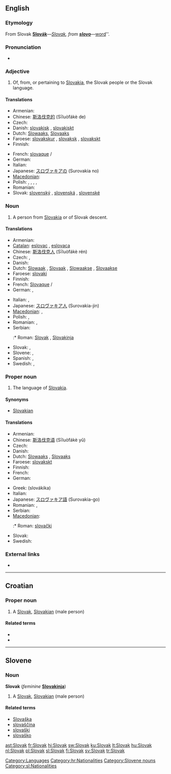 {{interwiktionary|code=sk}}
{{also|slovak|Slovák}}
==English==
{{wikipedia}}

===Etymology===
From Slovak '''[[Slovák#Slovak|Slovák]]'''&mdash;''[[Slovak#English|Slovak]], from '''[[slovo#Slovak|slovo]]'''&mdash;''[[word]]''.

===Pronunciation===
* {{audio|En-us-Slovak.ogg|Audio (US)}}

===Adjective===
{{en-adj|-}}

# Of, from, or pertaining to [[Slovakia]], the Slovak people or the Slovak language.

====Translations====
{{trans-top|of Slovakia or its language}}
* Armenian: {{t|hy|սլովակական|tr=slovakakan|sc=Armn|xs=Armenian}}
* Chinese: [[斯洛伐克的]] (Sīluòfákè de)
* Czech: {{t-|cs|slovenský|m}}
* Danish: [[slovakisk]] {{c}}, [[slovakiskt]] {{n}}
* Dutch: [[Slowaaks]], [[Slovaaks]]
* Faroese: [[slovakskur]] {{m}}, [[slovaksk]] {{f}}, [[slovakskt]] {{n}}
* Finnish: {{t+|fi|slovakialainen}}
{{trans-mid}}
* French: [[slovaque]] {{m}}/{{f}}
* German: {{t+|de|slowakisch}}
* Italian: {{t+|it|slovacco}}
* Japanese: [[スロヴァキアの]] (Surovakia no)
* [[Macedonian]]: {{t|mk|словачки|m|tr=slóvački|sc=Cyrl}}
* Polish: {{t+|pl|słowacki|m}}, {{t|pl|słowacka|f}}, {{t|pl|słowackie|n}}, {{t|pl|słowaccy|p|m}}, {{t|pl|słowackie|p|f}}
* Romanian: {{t-|ro|slovac}}
* Slovak: [[slovenský]] {{m}}, [[slovenská]] {{f}}, [[slovenské]] {{n}}
{{trans-bottom}}

===Noun===
{{en-noun}}

# A person from [[Slovakia]] or of Slovak descent.

====Translations====
{{trans-top|native of Slovakia}}
* Armenian: {{t|hy|սլովակ|tr=slovak|sc=Armn|xs=Armenian}}
* [[Catalan]]: [[eslovac]] {{m}}, [[eslovaca]] {{f}}
* Chinese: [[斯洛伐克人]] (Sīluòfákè rén)
* Czech: {{t+|cs|Slovák|m}}, {{t+|cs|Slovenka|f}}
* Danish: {{t-|da|slovak|c}}
* Dutch: [[Slowaak]] {{m}}, [[Slovaak]] {{m}}, [[Slowaakse]] {{f}}, [[Slovaakse]] {{f}}
* Faroese: [[slovaki]] {{m}}
* Finnish: {{t+|fi|slovakki}}
* French: [[Slovaque]] {{m}}/{{f}}
* German: {{t+|de|Slowake|m}}, {{t+|de|Slowakin|f}}
{{trans-mid}}
* Italian: {{t+|it|slovacco|m}}, {{t-|it|slovacca|f}}
* Japanese: [[スロヴァキア人]] (Surovakia-jin)
* [[Macedonian]]: {{t|mk|Словак|m|tr=Slóvak|sc=Cyrl}},  {{t|mk|Словачка|f|tr=Slóvačka|sc=Cyrl}}
* Polish: {{t|pl|Słowak|m}}, {{t|pl|Słowaczka|f}}
* Romanian: {{t-|ro|slovac|m}}, {{t-|ro|slovacă|f}}
* Serbian:
*:* Roman: [[Slovak]] {{m}}, [[Slovakinja]] {{f}}
* Slovak: {{t-|sk|Slovák|m}}, {{t-|sk|Slovenka|f}}
* Slovene: {{t+|sl|Slovak|m}}, {{t-|sl|Slovakinja|f}}
* Spanish: {{t+|es|eslovaco|m}}, {{t-|es|eslovaca|f}}
* Swedish: {{t+|sv|slovak|m}}, {{t+|sv|slovakiska|f}}
{{trans-bottom}}

===Proper noun===
{{en-noun|-}}

# The language of [[Slovakia]].

====Synonyms====
* [[Slovakian]]

====Translations====
{{trans-top|language of Slovakia}}
* Armenian: {{t-|hy|սլովակերեն|tr=slovakeren|sc=Armn|xs=Armenian}}
* Chinese: [[斯洛伐克语]] (Sīluòfákè yǔ)
* Czech: {{t+|cs|slovenština}}
* Danish: {{t-|da|slovakisk|n}}
* Dutch: [[Slowaaks]] {{n}}, [[Slovaaks]] {{n}}
* Faroese: [[slovakskt]] {{n}}
* Finnish: {{t+|fi|slovakki}}
* French: {{t+|fr|slovaque|m}}
* German: {{t+|de|Slowakisch|n}}
{{trans-mid}}
* Greek: {{t-|el|σλοβάκικα|n|p|sc=Grek}} (slovákika)
* Italian: {{t+|it|slovacco|m}}
* Japanese: [[スロヴァキア語]] (Surovakia-go)
* Romanian: {{t-|ro|limba slovacă}}, {{t-|ro|slovacă}}
* Serbian:
* [[Macedonian]]: {{t|mk|словачки|m|tr=slóvački|sc=Cyrl}}
*:* Roman: [[slovački]]
* Slovak: {{t+|sk|slovenčina}}
* Swedish: {{t+|sv|slovakiska}}
{{trans-bottom}}

===External links===
* {{ISO 639|link=Ethnologue|1code=sk|code=slk}}

[[Category:Languages]]

----

==Croatian==

===Proper noun===
{{infl|hr|proper noun|head=Slòvāk|g=m}}

# A [[#English|Slovak]], [[Slovakian]] (male person)

====Related terms====
* {{l|hr|Slovakinja|Slovàkinja}}
* {{l|hr|Slovačka|Slòvāčkā}}

[[Category:hr:Nationalities]]

----

==Slovene==

===Noun===
'''Slovak''' {{m}} (''feminine'' '''[[Slovakinja]]''')

# A [[#English|Slovak]], [[Slovakian]] (male person)

====Related terms====
* [[Slovaška]]
* [[slovaščina]]
* [[slovaški]]
* [[slovaško]]

[[Category:Slovene nouns]]
[[Category:sl:Nationalities]]

[[ast:Slovak]]
[[fr:Slovak]]
[[hi:Slovak]]
[[sw:Slovak]]
[[ku:Slovak]]
[[lt:Slovak]]
[[hu:Slovak]]
[[nl:Slovak]]
[[pl:Slovak]]
[[sl:Slovak]]
[[fi:Slovak]]
[[sv:Slovak]]
[[tr:Slovak]]
